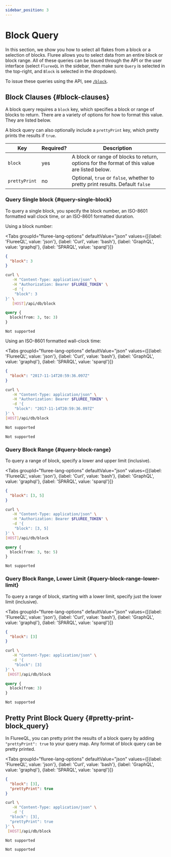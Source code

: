 ```yaml
---
sidebar_position: 3
---
```



# Block Query

In this section, we show you how to select all flakes from a block or a selection of blocks. Fluree allows you to select data from an entire block or block range. All of these queries can be issued through the API or the user interface (select `FlureeQL` in the sidebar, then make sure `Query` is selected in the top-right, and `Block` is selected in the dropdown).

To issue these queries using the API, see [`/block`](/reference/http/examples.md#block).

## Block Clauses {#block-clauses}

A block query requires a `block` key, which specifies a block or range of blocks to return. There are a variety of options for how to format this value. They are listed below.

A block query can also optionally include a `prettyPrint` key, which pretty prints the results if `true`.

| Key           | Required? | Description                                                                                  |
| ------------- | --------- | -------------------------------------------------------------------------------------------- |
| `block`       | yes       | A block or range of blocks to return, options for the format of this value are listed below. |
| `prettyPrint` | no        | Optional, `true` or `false`, whether to pretty print results. Default `false`                |

### Query Single block {#query-single-block}

To query a single block, you specify the block number, an ISO-8601 formatted wall clock time, or an ISO-8601 formatted duration.

Using a block number:

<Tabs
  groupId="fluree-lang-options"
  defaultValue="json"
  values={[{label: 'FlureeQL', value: 'json'},
  {label: 'Curl', value: 'bash'},
  {label: 'GraphQL', value: 'graphql'},
  {label: 'SPARQL', value: 'sparql'}]}
>
<TabItem value="json">

```json
{
  "block": 3
}
```

</TabItem>

<TabItem value="bash">

```bash
curl \
   -H "Content-Type: application/json" \
   -H "Authorization: Bearer $FLUREE_TOKEN" \
   -d '{
    "block": 3
}' \
   [HOST]/api/db/block
```

</TabItem>

<TabItem value="graphql">

```graphql
query {
  block(from: 3, to: 3)
}
```

</TabItem>

<TabItem value="sparql">

```sparql
Not supported
```

</TabItem>
</Tabs>

Using an ISO-8601 formatted wall-clock time:

<Tabs
  groupId="fluree-lang-options"
  defaultValue="json"
  values={[{label: 'FlureeQL', value: 'json'},
  {label: 'Curl', value: 'bash'},
  {label: 'GraphQL', value: 'graphql'},
  {label: 'SPARQL', value: 'sparql'}]}
>
<TabItem value="json">

```json
{
  "block": "2017-11-14T20:59:36.097Z"
}
```

</TabItem>

<TabItem value="bash">

```bash
curl \
   -H "Content-Type: application/json" \
   -H "Authorization: Bearer $FLUREE_TOKEN" \
   -d '{
    "block": "2017-11-14T20:59:36.097Z"
}' \
[HOST]/api/db/block
```

</TabItem>

<TabItem value="graphql">

```graphql
Not supported
```

</TabItem>

<TabItem value="sparql">

```sparql
Not supported
```

</TabItem>
</Tabs>

### Query Block Range {#query-block-range}

To query a range of block, specify a lower and upper limit (inclusive).

<Tabs
  groupId="fluree-lang-options"
  defaultValue="json"
  values={[{label: 'FlureeQL', value: 'json'},
  {label: 'Curl', value: 'bash'},
  {label: 'GraphQL', value: 'graphql'},
  {label: 'SPARQL', value: 'sparql'}]}
>
<TabItem value="json">

```json
{
  "block": [3, 5]
}
```

</TabItem>

<TabItem value="bash">

```bash
curl \
   -H "Content-Type: application/json" \
   -H "Authorization: Bearer $FLUREE_TOKEN" \
   -d '{
    "block": [3, 5]
}' \
[HOST]/api/db/block
```

</TabItem>

<TabItem value="graphql">

```graphql
query {
  block(from: 3, to: 5)
}
```

</TabItem>

<TabItem value="sparql">

```sparql
Not supported
```

</TabItem>
</Tabs>

### Query Block Range, Lower Limit {#query-block-range-lower-limit}

To query a range of block, starting with a lower limit, specify just the lower limit (inclusive).

<Tabs
  groupId="fluree-lang-options"
  defaultValue="json"
  values={[{label: 'FlureeQL', value: 'json'},
  {label: 'Curl', value: 'bash'},
  {label: 'GraphQL', value: 'graphql'},
  {label: 'SPARQL', value: 'sparql'}]}
>
<TabItem value="json">

```json
{
  "block": [3]
}
```

</TabItem>

<TabItem value="bash">

```bash
curl \
   -H "Content-Type: application/json" \
   -d '{
    "block": [3]
}' \
 [HOST]/api/db/block
```

</TabItem>

<TabItem value="graphql">

```graphql
query {
  block(from: 3)
}
```

</TabItem>

<TabItem value="sparql">

```sparql
Not supported
```

</TabItem>
</Tabs>

## Pretty Print Block Query {#pretty-print-block_query}

In FlureeQL, you can pretty print the results of a block query by adding `"prettyPrint": true` to your query map. Any format of block query can be pretty printed.

<Tabs
  groupId="fluree-lang-options"
  defaultValue="json"
  values={[{label: 'FlureeQL', value: 'json'},
  {label: 'Curl', value: 'bash'},
  {label: 'GraphQL', value: 'graphql'},
  {label: 'SPARQL', value: 'sparql'}]}
>
<TabItem value="json">

```json
{
  "block": [3],
  "prettyPrint": true
}
```

</TabItem>

<TabItem value="bash">

```bash
curl \
   -H "Content-Type: application/json" \
   -d '{
  "block": [3],
  "prettyPrint": true
}' \
 [HOST]/api/db/block
```

</TabItem>

<TabItem value="graphql">

```graphql
Not supported
```

</TabItem>

<TabItem value="sparql">

```sparql
Not supported
```

</TabItem>
</Tabs>
